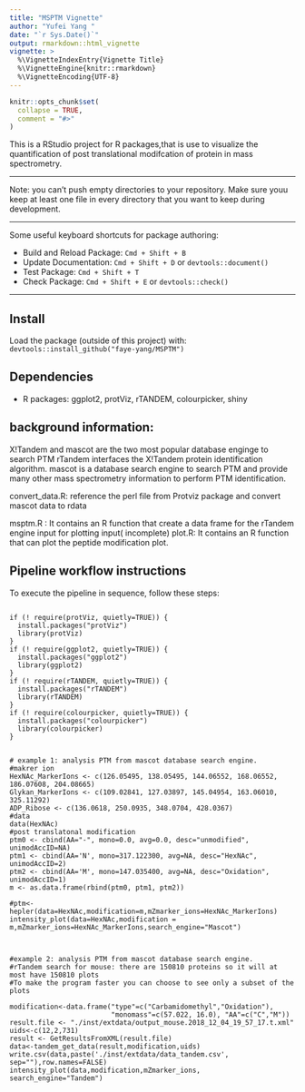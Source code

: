 ```yaml
---
title: "MSPTM Vignette"
author: "Yufei Yang "
date: "`r Sys.Date()`"
output: rmarkdown::html_vignette
vignette: >
  %\VignetteIndexEntry{Vignette Title}
  %\VignetteEngine{knitr::rmarkdown}
  %\VignetteEncoding{UTF-8}
---
```


```r
knitr::opts_chunk$set(
  collapse = TRUE,
  comment = "#>"
)
```



This is a RStudio project for R packages,that is use to visualize the quantification of
post translational modifcation of protein in mass spectrometry.

-----------------------------------------------

Note: you can't push empty directories to your repository. Make sure youu keep
at least one file in every directory that you want to keep during development.

-----------------------------------------------

Some useful keyboard shortcuts for package authoring:

* Build and Reload Package:  `Cmd + Shift + B`
* Update Documentation:      `Cmd + Shift + D` or `devtools::document()`
* Test Package:              `Cmd + Shift + T`
* Check Package:             `Cmd + Shift + E` or `devtools::check()`

-----------------------------------------------

## Install
Load the package (outside of this project) with:
`devtools::install_github("faye-yang/MSPTM")`

## Dependencies
* R packages: ggplot2,
              protViz,
              rTANDEM,
              colourpicker,
              shiny


## background information:
X!Tandem and mascot are the two most popular database enginge to search PTM
rTandem interfaces the X!Tandem protein identification algorithm. mascot is a database search engine to search PTM and provide many other mass spectrometry information to perform PTM identification.


convert_data.R: reference the perl file from Protviz package and convert mascot data to rdata

msptm.R : It contains an R function that create a data frame for the rTandem engine input for plotting input( incomplete)
plot.R: It contains an R function that can plot the peptide modification plot.



## Pipeline workflow instructions

To execute the pipeline in sequence, follow these steps:

````

if (! require(protViz, quietly=TRUE)) {
  install.packages("protViz")
  library(protViz)
}
if (! require(ggplot2, quietly=TRUE)) {
  install.packages("ggplot2")
  library(ggplot2)
}
if (! require(rTANDEM, quietly=TRUE)) {
  install.packages("rTANDEM")
  library(rTANDEM)
}
if (! require(colourpicker, quietly=TRUE)) {
  install.packages("colourpicker")
  library(colourpicker)
}


# example 1: analysis PTM from mascot database search engine.
#makrer ion
HexNAc_MarkerIons <- c(126.05495, 138.05495, 144.06552, 168.06552, 186.07608, 204.08665)
Glykan_MarkerIons <- c(109.02841, 127.03897, 145.04954, 163.06010, 325.11292)
ADP_Ribose <- c(136.0618, 250.0935, 348.0704, 428.0367)
#data
data(HexNAc)
#post translatonal modification
ptm0 <- cbind(AA="-", mono=0.0, avg=0.0, desc="unmodified", unimodAccID=NA)
ptm1 <- cbind(AA='N', mono=317.122300, avg=NA, desc="HexNAc", unimodAccID=2)
ptm2 <- cbind(AA='M', mono=147.035400, avg=NA, desc="Oxidation", unimodAccID=1)
m <- as.data.frame(rbind(ptm0, ptm1, ptm2))

#ptm<-hepler(data=HexNAc,modification=m,mZmarker_ions=HexNAc_MarkerIons)
intensity_plot(data=HexNAc,modification = m,mZmarker_ions=HexNAc_MarkerIons,search_engine="Mascot")



#example 2: analysis PTM from mascot database search engine. 
#rTandem search for mouse: there are 150810 proteins so it will at most have 150810 plots 
#To make the program faster you can choose to see only a subset of the plots

modification<-data.frame("type"=c("Carbamidomethyl","Oxidation"),
                         "monomass"=c(57.022, 16.0), "AA"=c("C","M"))
result.file <- "./inst/extdata/output_mouse.2018_12_04_19_57_17.t.xml"
uids<-c(12,2,731)
result <- GetResultsFromXML(result.file)
data<-tandem_get_data(result,modification,uids)
write.csv(data,paste('./inst/extdata/data_tandem.csv', sep=""),row.names=FALSE)
intensity_plot(data,modification,mZmarker_ions, search_engine="Tandem")
````



